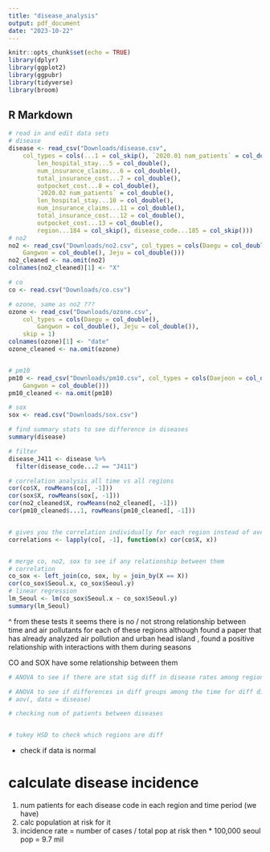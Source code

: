 ```yaml
---
title: "disease_analysis"
output: pdf_document
date: "2023-10-22"
---
```


```r
knitr::opts_chunk$set(echo = TRUE)
library(dplyr)
library(ggplot2)
library(ggpubr)
library(tidyverse)
library(broom)
```

## R Markdown

```r
# read in and edit data sets 
# disease
disease <- read_csv("Downloads/disease.csv", 
    col_types = cols(...1 = col_skip(), `2020.01 num_patients` = col_double(), 
        len_hospital_stay...5 = col_double(), 
        num_insurance_claims...6 = col_double(), 
        total_insurance_cost...7 = col_double(), 
        outpocket_cost...8 = col_double(), 
        `2020.02 num_patients` = col_double(), 
        len_hospital_stay...10 = col_double(), 
        num_insurance_claims...11 = col_double(), 
        total_insurance_cost...12 = col_double(), 
        outpocket_cost...13 = col_double(), 
        region...184 = col_skip(), disease_code...185 = col_skip()))
# no2
no2 <- read_csv("Downloads/no2.csv", col_types = cols(Daegu = col_double(), 
    Gangwon = col_double(), Jeju = col_double()))
no2_cleaned <- na.omit(no2)
colnames(no2_cleaned)[1] <- "X"

# co
co <- read.csv("Downloads/co.csv")

# ozone, same as no2 ??? 
ozone <- read_csv("Downloads/ozone.csv", 
    col_types = cols(Daegu = col_double(), 
        Gangwon = col_double(), Jeju = col_double()), 
    skip = 1)
colnames(ozone)[1] <- "date"
ozone_cleaned <- na.omit(ozone)


# pm10
pm10 <- read_csv("Downloads/pm10.csv", col_types = cols(Daejeon = col_double(), 
    Gangwon = col_double()))
pm10_cleaned <- na.omit(pm10)

# sox
sox <- read.csv("Downloads/sox.csv")
```


```r
# find summary stats to see difference in diseases 
summary(disease)

# filter 
disease_J411 <- disease %>%
  filter(disease_code...2 == "J411")

```


```r
# correlation analysis all time vs all regions
cor(co$X, rowMeans(co[, -1]))
cor(sox$X, rowMeans(sox[, -1]))
cor(no2_cleaned$X, rowMeans(no2_cleaned[, -1]))
cor(pm10_cleaned$...1, rowMeans(pm10_cleaned[, -1]))


# gives you the correlation individually for each region instead of average ^
correlations <- lapply(co[, -1], function(x) cor(co$X, x))


# merge co, no2, sox to see if any relationship between them 
# correlation 
co_sox <- left_join(co, sox, by = join_by(X == X))
cor(co_sox$Seoul.x, co_sox$Seoul.y)
# linear regression 
lm_Seoul <- lm(co_sox$Seoul.x ~ co_sox$Seoul.y)
summary(lm_Seoul)
```
^ from these tests it seems there is no / not strong relationship between time and air pollutants for each of these regions 
although found a paper that has already analyzed air pollution and urban head island , found a positive relationship with interactions with them during seasons

CO and SOX have some relationship between them 

```r
# ANOVA to see if there are stat sig diff in disease rates among regions , no there isnt i think

# ANOVA to see if differences in diff groups among the time for diff disease codes 
# aov(, data = disease)

# checking num of patients between diseases 


# tukey HSD to check which regions are diff
```
* check if data is normal  


# calculate disease incidence 
1. num patients for each disease code in each region and time period (we have)
2. calc population at risk for it 
3. incidence rate = number of cases / total pop at risk then * 100,000
seoul pop = 9.7 mil

